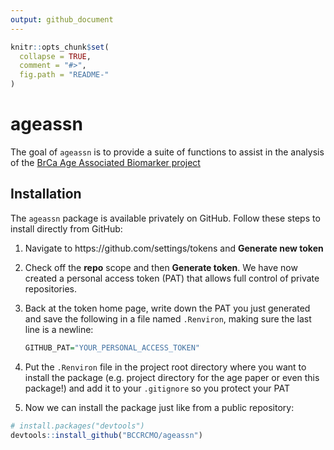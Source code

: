 ```yaml
---
output: github_document
---
```


<!-- README.md is generated from README.Rmd. Please edit that file -->

```r
knitr::opts_chunk$set(
  collapse = TRUE,
  comment = "#>",
  fig.path = "README-"
)
```

# ageassn

The goal of `ageassn` is to provide a suite of functions to assist in the analysis of the [BrCa Age Associated Biomarker project](https://github.com/BCCRCMO/BrCa_Age_Associated)

## Installation

The `ageassn` package is available privately on GitHub. Follow these steps to install directly from GitHub:

1. Navigate to https://github.com/settings/tokens and **Generate new token**
2. Check off the **repo** scope and then **Generate token**. We have now created a personal access token (PAT) that allows full control of private repositories.
3. Back at the token home page, write down the PAT you just generated and save the following in a file named `.Renviron`, making sure the last line is a newline:

    ```r
    GITHUB_PAT="YOUR_PERSONAL_ACCESS_TOKEN"
    ```

4. Put the `.Renviron` file in the project root directory where you want to install the package (e.g. project directory for the age paper or even this package!) and add it to your `.gitignore` so you protect your PAT
5. Now we can install the package just like from a public repository:

```r
# install.packages("devtools")
devtools::install_github("BCCRCMO/ageassn")
```
